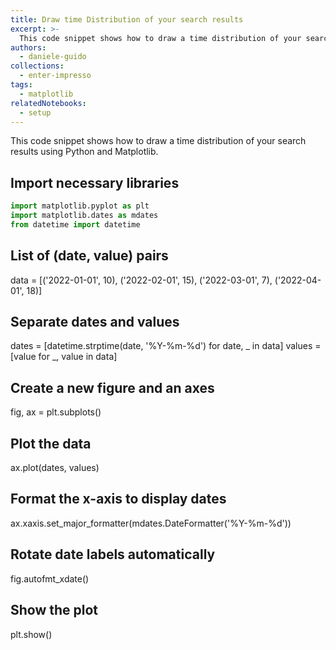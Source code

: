 ```yaml
---
title: Draw time Distribution of your search results
excerpt: >-
  This code snippet shows how to draw a time distribution of your search results using Python and Matplotlib.
authors:
  - daniele-guido
collections:
  - enter-impresso
tags:
  - matplotlib
relatedNotebooks:
  - setup
---
```


This code snippet shows how to draw a time distribution of your search results using Python and Matplotlib.

## Import necessary libraries

```python
import matplotlib.pyplot as plt
import matplotlib.dates as mdates
from datetime import datetime
```

## List of (date, value) pairs

data = [('2022-01-01', 10), ('2022-02-01', 15), ('2022-03-01', 7), ('2022-04-01', 18)]

## Separate dates and values

dates = [datetime.strptime(date, '%Y-%m-%d') for date, _ in data]
values = [value for _, value in data]

## Create a new figure and an axes

fig, ax = plt.subplots()

## Plot the data

ax.plot(dates, values)

## Format the x-axis to display dates

ax.xaxis.set_major_formatter(mdates.DateFormatter('%Y-%m-%d'))

## Rotate date labels automatically

fig.autofmt_xdate()

## Show the plot

plt.show()
